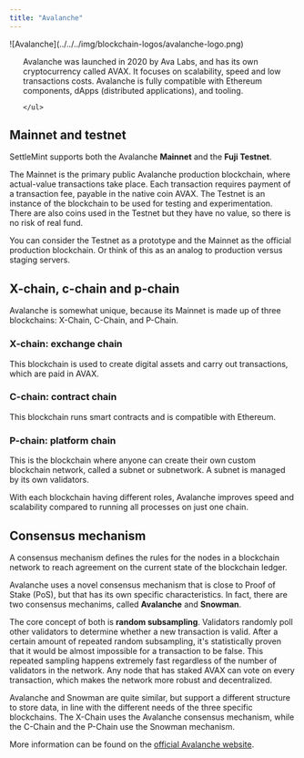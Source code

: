 ```yaml
---
title: "Avalanche"
---
```


<div style={{ display: 'flex', alignItems: 'flex-start', gap: '1.5rem' }}>
  <div style={{ flex: '0 0 15%' }}>
  ![Avalanche](../../../img/blockchain-logos/avalanche-logo.png)
  </div>
  <div style={{ flex: '1', paddingLeft: '1rem' }}>
    <ul>

Avalanche was launched in 2020 by Ava Labs, and has its own cryptocurrency
called AVAX. It focuses on scalability, speed and low transactions costs.
Avalanche is fully compatible with Ethereum components, dApps (distributed
applications), and tooling.

    </ul>

  </div>
</div>

## Mainnet and testnet

SettleMint supports both the Avalanche **Mainnet** and the **Fuji Testnet**.

The Mainnet is the primary public Avalanche production blockchain, where
actual-value transactions take place. Each transaction requires payment of a
transaction fee, payable in the native coin AVAX. The Testnet is an instance of
the blockchain to be used for testing and experimentation. There are also coins
used in the Testnet but they have no value, so there is no risk of real fund.

You can consider the Testnet as a prototype and the Mainnet as the official
production blockchain. Or think of this as an analog to production versus
staging servers.

## X-chain, c-chain and p-chain

Avalanche is somewhat unique, because its Mainnet is made up of three
blockchains: X-Chain, C-Chain, and P-Chain.

### X-chain: exchange chain

This blockchain is used to create digital assets and carry out transactions,
which are paid in AVAX.

### C-chain: contract chain

This blockchain runs smart contracts and is compatible with Ethereum.

### P-chain: platform chain

This is the blockchain where anyone can create their own custom blockchain
network, called a subnet or subnetwork. A subnet is managed by its own
validators.

With each blockchain having different roles, Avalanche improves speed and
scalability compared to running all processes on just one chain.

## Consensus mechanism

A consensus mechanism defines the rules for the nodes in a blockchain network to
reach agreement on the current state of the blockchain ledger.

Avalanche uses a novel consensus mechanism that is close to Proof of Stake
(PoS), but that has its own specific characteristics. In fact, there are two
consensus mechanims, called **Avalanche** and **Snowman**.

The core concept of both is **random subsampling**. Validators randomly poll
other validators to determine whether a new transaction is valid. After a
certain amount of repeated random subsampling, it's statistically proven that it
would be almost impossible for a transaction to be false. This repeated sampling
happens extremely fast regardless of the number of validators in the network.
Any node that has staked AVAX can vote on every transaction, which makes the
network more robust and decentralized.

Avalanche and Snowman are quite similar, but support a different structure to
store data, in line with the different needs of the three specific blockchains.
The X-Chain uses the Avalanche consensus mechanism, while the C-Chain and the
P-Chain use the Snowman mechanism.

More information can be found on the
[official Avalanche website](https://build.avax.network/docs).
